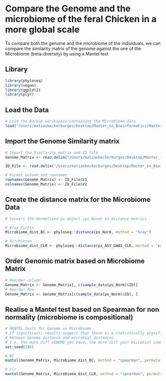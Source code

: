 # Compare the Genome and the microbiome of the feral Chicken in a more global scale

To compare both the genome and the microbiome of the individuals, we can compare the similarity matrix of the genome against the one of the Microbiome (beta-diversity) by using a Mantel test

## Library
```r
library(phyloseq)
library(vegan)
library(ggplot2)
library(plyr)
```

## Load the Data

```r
# Load the Backup worskspace containing the Microbiome data
load("/Users/matiasbeckerburgos/Desktop/Master_in_Bioinformatics/Master_Thesis/Hawaiian_feral_Chicken_Microbiome/Backup_workspace/Decomtamination_pipeline_RUN1.RData")
```

## Import the Genome Similarity matrix

```r
# Import the Similarity matrix and ID file
Genome_Matrix <- read.delim("/Users/matiasbeckerburgos/Desktop/Master_in_Bioinformatics/Master_Thesis/Hawaiian_feral_Chicken_Microbiome/Analysis/PLINK/Similarity_MAtrix/cc5k.autosomes.selectFERAL.renamesamples.minimize.vcftoplink-job9079824.PCA-job9668431.mibs", header = FALSE)

ID_File <- read.delim("/Users/matiasbeckerburgos/Desktop/Master_in_Bioinformatics/Master_Thesis/Hawaiian_feral_Chicken_Microbiome/Analysis/PLINK/Similarity_MAtrix/cc5k.autosomes.selectFERAL.renamesamples.minimize.vcftoplink-job9079824.PCA-job9668431.mibs.id", header = FALSE)

# Format column and rownames
rownames(Genome_Matrix) <- ID_File$V1
colnames(Genome_Matrix) <- ID_File$V2
```

## Create the distance matrix for the Microbiome Data

```r
# Convert the Normalized ps object (ps_Norm) to distance metrics

# Bray Curtis
Microbiome_dist_BC <- phyloseq::distance(ps_Norm, method = "bray")

# Aitchinson
Microbiome_dist_CLR <- phyloseq::distance(ps_ASV_GWAS_CLR, method = "euclidean")
```

## Order Genomic matrix based on Microbiome Matrix
```r
# Reorder column
Genome_Matrix <- Genome_Matrix[, c(sample_data(ps_Norm)$ID)]
# Reorder Row
Genome_Matrix <- Genome_Matrix[c(sample_data(ps_Norm)$ID), ]
```

## Realise a Mantel test based on Spearman for non normality (microbiome is compositional)

```r
# MANTEL tests for Genome vs Microbiome
# If significant, results suggest that there is a statistically significant correlation
# between Genome distance and microbial distances.
# I.e. The more diff GENOME you have, the more diff your microbial communities are.
set.seed(386)

# BC
mantel(Genome_Matrix, Microbiome_dist_BC, method = "spearman", permutations = 999)

# clr
mantel(Genome_Matrix, Microbiome_dist_CLR, method = "spearman", permutations = 999)
```